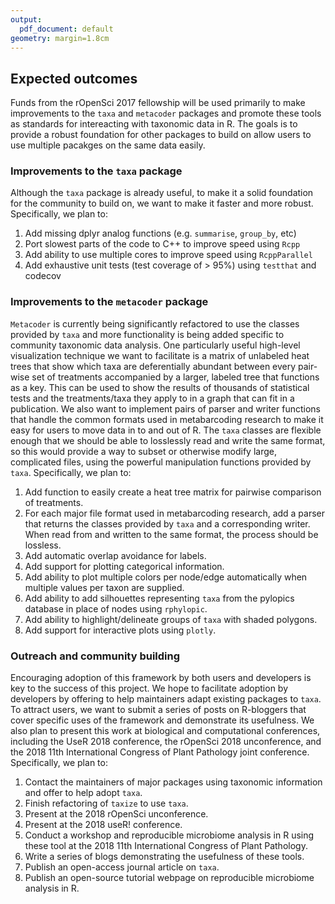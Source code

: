 ```yaml
---
output:
  pdf_document: default
geometry: margin=1.8cm
---
```

## Expected outcomes

Funds from the rOpenSci 2017 fellowship will be used primarily to make improvements to the `taxa` and `metacoder` packages and promote these tools as standards for intereacting with taxonomic data in R. The goals is to provide a robust foundation for other packages to build on allow users to use multiple pacakges on the same data easily.

### Improvements to the `taxa` package

Although the `taxa` package is already useful, to make it a solid foundation for the community to build on, we want to make it faster and more robust. Specifically, we plan to:

1. Add missing dplyr analog functions (e.g. `summarise`, `group_by`, etc)
1. Port slowest parts of the code to C++ to improve speed using `Rcpp` 
1. Add ability to use multiple cores to improve speed using `RcppParallel`
1. Add exhaustive unit tests (test coverage of > 95%) using `testthat` and codecov

### Improvements to the `metacoder` package

`Metacoder` is currently being significantly refactored to use the classes provided by `taxa` and more functionality is being added specific to community taxonomic data analysis.
One particularly useful high-level visualization technique we want to facilitate is a matrix of unlabeled heat trees that show which taxa are deferentially abundant between every pair-wise set of treatments accompanied by a larger, labeled tree that functions as a key.
This can be used to show the results of thousands of statistical tests and the treatments/taxa they apply to in a graph that can fit in a publication.
We also want to implement pairs of parser and writer functions that handle the common formats used in metabarcoding research to make it easy for users to move data in to and out of R.
The `taxa` classes are flexible enough that we should be able to losslessly read and write the same format, so this would provide a way to subset or otherwise modify large, complicated files, using the powerful manipulation functions provided by `taxa`. Specifically, we plan to:

1. Add function to easily create a heat tree matrix for pairwise comparison of treatments.
1. For each major file format used in metabarcoding research, add a parser that returns the classes provided by `taxa` and a corresponding writer. When read from and written to the same format, the process should be lossless.
1. Add automatic overlap avoidance for labels.
1. Add support for plotting categorical information.
1. Add ability to plot multiple colors per node/edge automatically when multiple values per taxon are supplied.
1. Add ability to add silhouettes representing `taxa` from the pylopics database in place of nodes using `rphylopic`.
1. Add ability to highlight/delineate groups of `taxa` with shaded polygons.
1. Add support for interactive plots using `plotly`.

### Outreach and community building

Encouraging adoption of this framework by both users and developers is key to the success of this project.
We hope to facilitate adoption by developers by offering to help maintainers adapt existing packages to `taxa`.
To attract users, we want to submit a series of posts on R-bloggers that cover specific uses of the framework and demonstrate its usefulness.
We also plan to present this work at biological and computational conferences, including the UseR 2018 conference, the rOpenSci 2018 unconference, and the 2018 11th International Congress of Plant Pathology joint conference. Specifically, we plan to:

1. Contact the maintainers of major packages using taxonomic information and offer to help adopt `taxa`.
1. Finish refactoring of `taxize` to use `taxa`.
1. Present at the 2018 rOpenSci unconference.
1. Present at the 2018 useR! conference.
1. Conduct a workshop and reproducible microbiome analysis in R using these tool at the 2018 11th International Congress of Plant Pathology.
1. Write a series of blogs demonstrating the usefulness of these tools.
1. Publish an open-access journal article on `taxa`.
1. Publish an open-source tutorial webpage on reproducible microbiome analysis in R.
